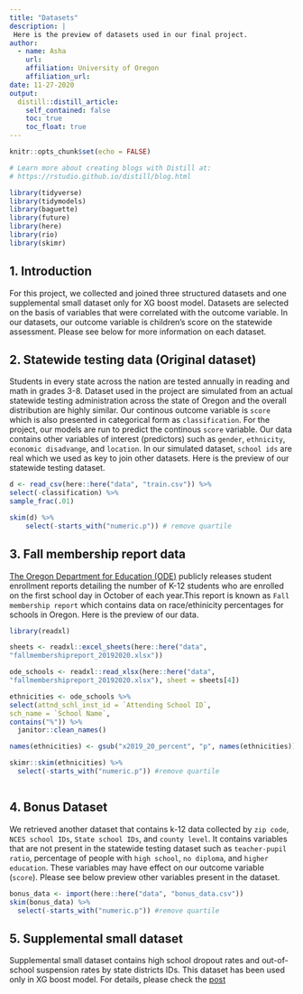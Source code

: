 ```yaml
---
title: "Datasets"
description: |
 Here is the preview of datasets used in our final project.
author:
  - name: Asha
    url:
    affiliation: University of Oregon
    affiliation_url:
date: 11-27-2020
output:
  distill::distill_article:
    self_contained: false
    toc: true
    toc_float: true
---
```


```r
knitr::opts_chunk$set(echo = FALSE)

# Learn more about creating blogs with Distill at:
# https://rstudio.github.io/distill/blog.html

library(tidyverse)
library(tidymodels)
library(baguette)
library(future)
library(here)
library(rio)
library(skimr)
```
## 1. Introduction
For this project, we collected and joined three structured datasets and one supplemental small dataset only for XG boost model. Datasets are selected on the basis of variables that were correlated with the outcome variable. In our datasets, our outcome variable is children's score on the statewide assessment. Please see below for more information on each dataset.   


## 2. Statewide testing data (Original dataset)
Students in every state across the nation are tested annually in reading and math in grades 3-8. Dataset used in the project are simulated from an actual statewide testing administration across the state of Oregon and the overall distribution are highly similar. Our continous outcome variable is `score` which is also presented in categorical form as `classification`. For the project, our models are run to predict the continous `score` variable. Our data contains other variables of interest (predictors) such as `gender`, `ethnicity`, `economic disadvange`, and `location`. In our simulated dataset, `school ids` are real which we used as key to join other datasets. Here is the preview of our statewide testing dataset. 

```r
d <- read_csv(here::here("data", "train.csv")) %>%
select(-classification) %>%
sample_frac(.01)

skim(d) %>%
    select(-starts_with("numeric.p")) # remove quartile
```

## 3. Fall membership report data
[The Oregon Department for Education (ODE)](https://www.oregon.gov/ode/reports-and-data/students/Pages/Student-Enrollment-Reports.aspx) publicly releases student enrollment reports detailing the number of K-12 students who are enrolled on the first school day in October of each year.This report is known as `Fall membership report` which contains data on race/ethinicity percentages for schools in Oregon. Here is the preview of our data.

```r

library(readxl)

sheets <- readxl::excel_sheets(here::here("data",
"fallmembershipreport_20192020.xlsx"))

ode_schools <- readxl::read_xlsx(here::here("data",
"fallmembershipreport_20192020.xlsx"), sheet = sheets[4])

ethnicities <- ode_schools %>%
select(attnd_schl_inst_id = `Attending School ID`,
sch_name = `School Name`,
contains("%")) %>%
  janitor::clean_names()

names(ethnicities) <- gsub("x2019_20_percent", "p", names(ethnicities))

skimr::skim(ethnicities) %>%
  select(-starts_with("numeric.p")) #remove quartile



```

## 4. Bonus Dataset

We retrieved another dataset that contains k-12 data collected by `zip code`, `NCES school IDs`, `State school IDs`, and `county level`. It contains variables that are not present in the statewide testing dataset such as `teacher-pupil ratio`, percentage of people with `high school`, `no diploma`, and `higher education`. These variables may have effect on our outcome variable (`score`). Please see below preview other variables present in the dataset.

```r
bonus_data <- import(here::here("data", "bonus_data.csv"))
skim(bonus_data) %>%
  select(-starts_with("numeric.p")) #remove quartile

```

## 5. Supplemental small dataset

Supplemental small dataset contains high school dropout rates and out-of-school suspension rates by state districts IDs. This dataset has been used only in XG boost model. For details, please check the [post]()



